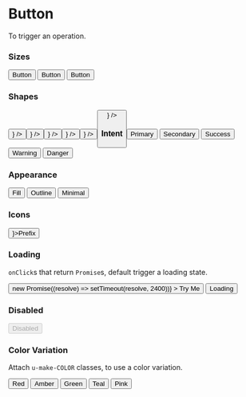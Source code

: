 

<Meta title="Core/Button" component={Button} />

# Button

To trigger an operation.

### Sizes

<Canvas>
  <Story name="Sizes">
    <Grid colNum={3}>
      <Box>
        <Button size="small">Button</Button>
      </Box>
      <Box>
        <Button size="medium">Button</Button>
      </Box>
      <Box>
        <Button size="large">Button</Button>
      </Box>
    </Grid>
  </Story>
</Canvas>

### Shapes

<Canvas>
  <Story name="Shapes">
    <Grid colNum={6}>
      <Box>
        <Button size="small" shape="square" icon={<Smile />} />
      </Box>
      <Box>
        <Button size="medium" shape="square" icon={<Smile />} />
      </Box>
      <Box>
        <Button size="large" shape="square" icon={<Smile />} />
      </Box>
      <Box>
        <Button size="small" shape="circle" icon={<Smile />} />
      </Box>
      <Box>
        <Button size="medium" shape="circle" icon={<Smile />} />
      </Box>
      <Box>
        <Button size="large" shape="circle" icon={<Smile />} />
      </Box>
    </Grid>
  </Story>
</Canvas>

### Intent

<Canvas>
  <Story name="Intent">
    <Grid colNum={5}>
      <Box>
        <Button intent="primary">Primary</Button>
      </Box>
      <Box>
        <Button intent="secondary">Secondary</Button>
      </Box>
      <Box>
        <Button intent="success">Success</Button>
      </Box>
      <Box>
        <Button intent="warning">Warning</Button>
      </Box>
      <Box>
        <Button intent="danger">Danger</Button>
      </Box>
    </Grid>
  </Story>
</Canvas>

### Appearance

<Canvas>
  <Story name="Appearance">
    <Grid colNum={3}>
      <Box>
        <Button appearance="fill">Fill</Button>
      </Box>
      <Box>
        <Button appearance="outline">Outline</Button>
      </Box>
      <Box>
        <Button appearance="minimal">Minimal</Button>
      </Box>
    </Grid>
  </Story>
</Canvas>

### Icons

<Canvas>
  <Story name="Icons">
    <Box>
      <Button icon={<Smile />}>Prefix</Button>
    </Box>
  </Story>
</Canvas>

### Loading

`onClick`s that return `Promise`s, default trigger a loading state.

<Canvas>
  <Story name="Loading">
    <Grid colNum={2}>
      <Box>
        <Button
          onClick={() => new Promise((resolve) => setTimeout(resolve, 2400))}
        >
          Try Me
        </Button>
      </Box>
      <Box>
        <Button loading>Loading</Button>
      </Box>
    </Grid>
  </Story>
</Canvas>

### Disabled

<Canvas>
  <Story name="Disabled">
    <Grid colNum={2}>
      <Box>
        <Button disabled>Disabled</Button>
      </Box>
    </Grid>
  </Story>
</Canvas>

### Color Variation

Attach `u-make-COLOR` classes, to use a color variation.

<Canvas>
  <Story name="Colors">
    <Grid colNum={5}>
      <Box>
        <Button className="u-make-red">Red</Button>
      </Box>
      <Box>
        <Button className="u-make-amber">Amber</Button>
      </Box>
      <Box>
        <Button className="u-make-green">Green</Button>
      </Box>
      <Box>
        <Button className="u-make-teal">Teal</Button>
      </Box>
      <Box>
        <Button className="u-make-pink">Pink</Button>
      </Box>
    </Grid>
  </Story>
</Canvas>
